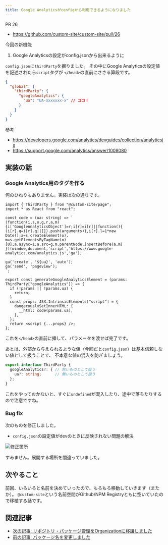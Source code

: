 ```yaml
---
title: Google Analyticsがconfigから利用できるようになりました
---
```


PR 26

* https://github.com/custom-site/custom-site/pull/26

今回の新機能

1. Google Analyticsの設定がconfig.jsonから出来るように


`config.json`に`thirdParty`を掘りました。
その中にGoogle Analyticsの設定値を記述されたら`script`タグが
`</head>`の直前にささる算段です。

```json
{
  "global": {
    "thirdParty": {
      "googleAnalytics": {
        "ua": "UA-xxxxxxx-x" // ココ！
      }
    }
  }
}
```

参考

* https://developers.google.com/analytics/devguides/collection/analyticsjs
* https://support.google.com/analytics/answer/1008080

## 実装の話

### Google Analytics用のタグを作る

何のひねりもありません。実装は次の通りです。

```tsx
import { ThirdParty } from "@custom-site/page";
import * as React from "react";

const code = (ua: string) => `
(function(i,s,o,g,r,a,m){i['GoogleAnalyticsObject']=r;i[r]=i[r]||function(){
(i[r].q=i[r].q||[]).push(arguments)},i[r].l=1*new Date();a=s.createElement(o),
m=s.getElementsByTagName(o)[0];a.async=1;a.src=g;m.parentNode.insertBefore(a,m)
})(window,document,'script','https://www.google-analytics.com/analytics.js','ga');

ga('create', '${ua}', 'auto');
ga('send', 'pageview');
`;

export const generateGoogleAnalyticsElement = (params: ThirdParty["googleAnalytics"]) => {
  if (!params || !params.ua) {
    return;
  }
  const props: JSX.IntrinsicElements["script"] = {
    dangerouslySetInnerHTML: {
      __html: code(params.ua),
    },
  };
  return <script {...props} />;
};
```

これを`</head>`の直前に挿して、パラメータを渡せば完了です。

あとは、外部から与えられるような値（今回だと`config.json`）は基本信頼しない値として扱うことで、
不本意な値の混入を防ぎましょう。

```ts
export interface ThirdParty {
  googleAnalytics?: { // 無いものとして扱う
    ua?: string;      // 無いものとして扱う
  };
}
```

これをやっておかないと、すぐに`undefined`が混入したり、途中で落ちたりするので注意ですね。

### Bug fix

次のものを修正しました。

* `config.json`の設定値がdevのときに反映されない問題の解決

![修正箇所](./images/2019-01-06-diff.png)

すみません。展開する場所を間違っていました。

## 次やること

前回、いろいろと名前を決めていったので、もろもろ移動していきます（またか）。
`@custom-site`という名前空間がGithub/NPM Registryともに空いていたので移植する話です。

## 関連記事

* [次の記事: リポジトリ・パッケージ管理をOrganizationに移譲しました](./transfer-manage-repository-to-organization)
* [前の記事: パッケージ名を変更しました](./change-package-name-to-custom-site)
